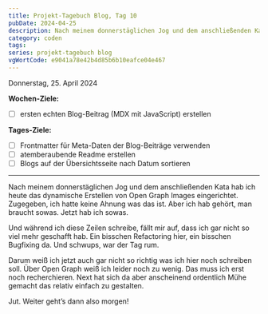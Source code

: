 ---
title: Projekt-Tagebuch Blog, Tag 10
pubDate: 2024-04-25
description: Nach meinem donnerstäglichen Jog und dem anschließenden Kata hab ich gestern das dynamische Erstellen von Open Graph Images eingerichtet. Zugegeben, ich hatte keine Ahnung was das ist...
category: coden
tags:
series: projekt-tagebuch blog
vgWortCode: e9041a78e42b4d85b6b10eafce04e467
---

Donnerstag, 25. April 2024

**Wochen-Ziele:**

- [ ] ersten echten Blog-Beitrag (MDX mit JavaScript) erstellen

**Tages-Ziele:**

- [ ] Frontmatter für Meta-Daten der Blog-Beiträge verwenden
- [ ] atemberaubende Readme erstellen
- [ ] Blogs auf der Übersichtsseite nach Datum sortieren

---

Nach meinem donnerstäglichen Jog und dem anschließenden Kata hab ich heute das dynamische Erstellen von Open Graph Images eingerichtet. Zugegeben, ich hatte keine Ahnung was das ist. Aber ich hab gehört, man braucht sowas. Jetzt hab ich sowas.

Und während ich diese Zeilen schreibe, fällt mir auf, dass ich gar nicht so viel mehr geschafft hab. Ein bisschen Refactoring hier, ein bisschen Bugfixing da. Und schwups, war der Tag rum.

Darum weiß ich jetzt auch gar nicht so richtig was ich hier noch schreiben soll. Über Open Graph weiß ich leider noch zu wenig. Das muss ich erst noch recherchieren. Next hat sich da aber anscheinend ordentlich Mühe gemacht das relativ einfach zu gestalten.

Jut. Weiter geht’s dann also morgen!
